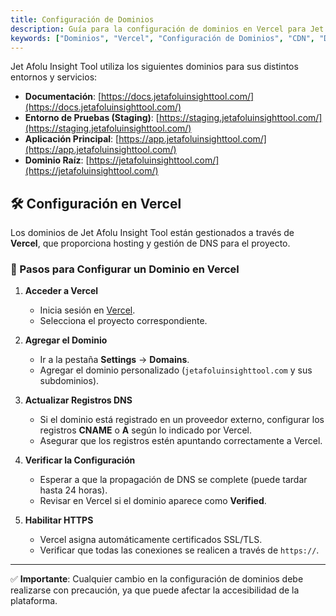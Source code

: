 ```yaml
---
title: Configuración de Dominios
description: Guía para la configuración de dominios en Vercel para Jet Afolu Insight Tool.
keywords: ["Dominios", "Vercel", "Configuración de Dominios", "CDN", "DNS"]
---
```


Jet Afolu Insight Tool utiliza los siguientes dominios para sus distintos entornos y servicios:

- **Documentación**: [https://docs.jetafoluinsighttool.com/](https://docs.jetafoluinsighttool.com/)
- **Entorno de Pruebas (Staging)**: [https://staging.jetafoluinsighttool.com/](https://staging.jetafoluinsighttool.com/)
- **Aplicación Principal**: [https://app.jetafoluinsighttool.com/](https://app.jetafoluinsighttool.com/)
- **Dominio Raíz**: [https://jetafoluinsighttool.com/](https://jetafoluinsighttool.com/)

## 🛠 Configuración en Vercel

Los dominios de Jet Afolu Insight Tool están gestionados a través de **Vercel**, que proporciona hosting y gestión de DNS para el proyecto.

### 📌 Pasos para Configurar un Dominio en Vercel

1. **Acceder a Vercel**

   - Inicia sesión en [Vercel](https://vercel.com/).
   - Selecciona el proyecto correspondiente.

2. **Agregar el Dominio**

   - Ir a la pestaña **Settings** → **Domains**.
   - Agregar el dominio personalizado (`jetafoluinsighttool.com` y sus subdominios).

3. **Actualizar Registros DNS**

   - Si el dominio está registrado en un proveedor externo, configurar los registros **CNAME** o **A** según lo indicado por Vercel.
   - Asegurar que los registros estén apuntando correctamente a Vercel.

4. **Verificar la Configuración**

   - Esperar a que la propagación de DNS se complete (puede tardar hasta 24 horas).
   - Revisar en Vercel si el dominio aparece como **Verified**.

5. **Habilitar HTTPS**
   - Vercel asigna automáticamente certificados SSL/TLS.
   - Verificar que todas las conexiones se realicen a través de `https://`.

---

✅ **Importante**: Cualquier cambio en la configuración de dominios debe realizarse con precaución, ya que puede afectar la accesibilidad de la plataforma.
